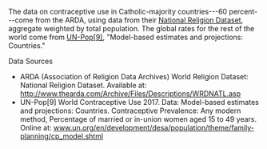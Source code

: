 The data on contraceptive use in Catholic-majority countries---60 percent---come from the ARDA, using data from their [National Religion Dataset](http://www.thearda.com/Archive/Files/Codebooks/WRPNATL_CB.asp), aggregate weighted by total population. The global rates for the rest of the world come from [UN-Pop[9]](http://www.un.org/en/development/desa/population/theme/family-planning/cp_model.shtml), "Model-based estimates and projections: Countries."

Data Sources

-   ARDA (Association of Religion Data Archives) World Religion Dataset: National Religion Dataset. Available at: http://www.thearda.com/Archive/Files/Descriptions/WRDNATL.asp
-   UN-Pop[9] World Contraceptive Use 2017. Data: Model-based estimates and projections: Countries. Contraceptive Prevalence: Any modern method, Percentage of married or in-union women aged 15 to 49 years. Online at: www.un.org/en/development/desa/population/theme/family-planning/cp_model.shtml